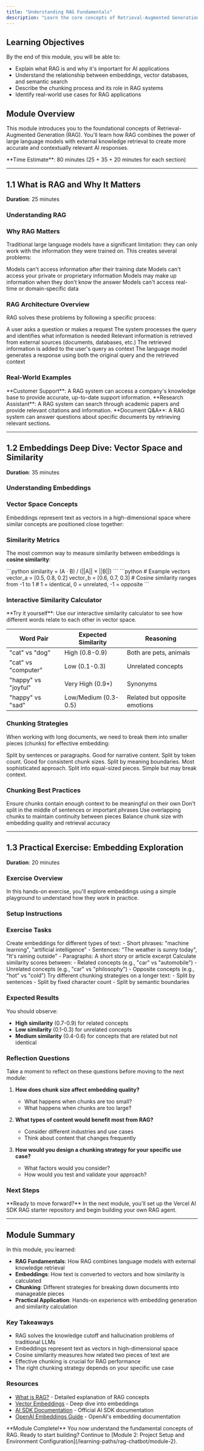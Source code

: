 ```yaml
---
title: "Understanding RAG Fundamentals"
description: "Learn the core concepts of Retrieval-Augmented Generation and why it's revolutionizing AI applications. Understand embeddings, vector databases, and semantic search."
---
```



## Learning Objectives

By the end of this module, you will be able to:

- Explain what RAG is and why it's important for AI applications
- Understand the relationship between embeddings, vector databases, and semantic search
- Describe the chunking process and its role in RAG systems
- Identify real-world use cases for RAG applications

## Module Overview

This module introduces you to the foundational concepts of Retrieval-Augmented Generation (RAG). You'll learn how RAG combines the power of large language models with external knowledge retrieval to create more accurate and contextually relevant AI responses.

<Callout>
  **Time Estimate**: 80 minutes (25 + 35 + 20 minutes for each section)
</Callout>

---

## 1.1 What is RAG and Why It Matters

**Duration**: 25 minutes

### Understanding RAG

<WhatIsRag />

### Why RAG Matters

Traditional large language models have a significant limitation: they can only work with the information they were trained on. This creates several problems:

<Columns cols={2}>
  <Card title="Knowledge Cutoff" icon="calendar">
    Models can't access information after their training date
  </Card>
  <Card title="No Personal Data" icon="user">
    Models can't access your private or proprietary information
  </Card>
</Columns>
<Columns cols={2}>
  <Card title="Hallucinations" icon="warning">
    Models may make up information when they don't know the answer
  </Card>
  <Card title="Limited Context" icon="database">
    Models can't access real-time or domain-specific data
  </Card>
</Columns>

### RAG Architecture Overview

RAG solves these problems by following a specific process:

<Steps>
  <Step title="1. User Query">A user asks a question or makes a request</Step>
  <Step title="2. Query Processing">
    The system processes the query and identifies what information is needed
  </Step>
  <Step title="3. Information Retrieval">
    Relevant information is retrieved from external sources (documents,
    databases, etc.)
  </Step>
  <Step title="4. Context Augmentation">
    The retrieved information is added to the user's query as context
  </Step>
  <Step title="5. Response Generation">
    The language model generates a response using both the original query and
    the retrieved context
  </Step>
</Steps>

<MDXImage
  srcLight="/images/rag-architecture-light.png"
  srcDark="/images/rag-architecture-dark.png"
  width={800}
  height={400}
  alt="RAG Architecture Flow Diagram"
/>

### Real-World Examples

<Callout type="info">
  **Customer Support**: A RAG system can access a company's knowledge base to
  provide accurate, up-to-date support information.
</Callout>

<Callout type="info">
  **Research Assistant**: A RAG system can search through academic papers and
  provide relevant citations and information.
</Callout>

<Callout type="info">
  **Document Q&A**: A RAG system can answer questions about specific documents
  by retrieving relevant sections.
</Callout>

---

## 1.2 Embeddings Deep Dive: Vector Space and Similarity

**Duration**: 35 minutes

### Understanding Embeddings

<VectorEmbeddings />

### Vector Space Concepts

Embeddings represent text as vectors in a high-dimensional space where similar concepts are positioned close together:

<MDXImage
  srcLight="/images/vector-space-light.png"
  srcDark="/images/vector-space-dark.png"
  width={600}
  height={400}
  alt="Vector Space Representation"
/>

### Similarity Metrics

The most common way to measure similarity between embeddings is **cosine similarity**:

<CodeGroup>
  <CodeGroupItem title="Cosine Similarity Formula">
    ```python similarity = (A · B) / (||A|| × ||B||) ```
  </CodeGroupItem>
  <CodeGroupItem title="Example Calculation">
    ```python # Example vectors vector_a = [0.5, 0.8, 0.2] vector_b = [0.6, 0.7,
    0.3] # Cosine similarity ranges from -1 to 1 # 1 = identical, 0 = unrelated,
    -1 = opposite ```
  </CodeGroupItem>
</CodeGroup>

### Interactive Similarity Calculator

<Callout>
  **Try it yourself**: Use our interactive similarity calculator to see how
  different words relate to each other in vector space.
</Callout>

| Word Pair           | Expected Similarity  | Reasoning                     |
| ------------------- | -------------------- | ----------------------------- |
| "cat" vs "dog"      | High (0.8-0.9)       | Both are pets, animals        |
| "cat" vs "computer" | Low (0.1-0.3)        | Unrelated concepts            |
| "happy" vs "joyful" | Very High (0.9+)     | Synonyms                      |
| "happy" vs "sad"    | Low/Medium (0.3-0.5) | Related but opposite emotions |

### Chunking Strategies

When working with long documents, we need to break them into smaller pieces (chunks) for effective embedding:

<Columns cols={2}>
  <Card title="Sentence-based Chunking" icon="text">
    Split by sentences or paragraphs. Good for narrative content.
  </Card>
  <Card title="Token-based Chunking" icon="hash">
    Split by token count. Good for consistent chunk sizes.
  </Card>
</Columns>
<Columns cols={2}>
  <Card title="Semantic Chunking" icon="brain">
    Split by meaning boundaries. Most sophisticated approach.
  </Card>
  <Card title="Fixed-size Chunking" icon="ruler">
    Split into equal-sized pieces. Simple but may break context.
  </Card>
</Columns>

### Chunking Best Practices

<Steps>
  <Step title="1. Maintain Context">
    Ensure chunks contain enough context to be meaningful on their own
  </Step>
  <Step title="2. Avoid Breaking Sentences">
    Don't split in the middle of sentences or important phrases
  </Step>
  <Step title="3. Consider Overlap">
    Use overlapping chunks to maintain continuity between pieces
  </Step>
  <Step title="4. Size Appropriately">
    Balance chunk size with embedding quality and retrieval accuracy
  </Step>
</Steps>

---

## 1.3 Practical Exercise: Embedding Exploration

**Duration**: 20 minutes

### Exercise Overview

In this hands-on exercise, you'll explore embeddings using a simple playground to understand how they work in practice.

### Setup Instructions

<Snippet text="npm install -g @ai-sdk/playground" />

### Exercise Tasks

<Steps>
  <Step title="1. Generate Embeddings">
    Create embeddings for different types of text: - Short phrases: "machine
    learning", "artificial intelligence" - Sentences: "The weather is sunny
    today", "It's raining outside" - Paragraphs: A short story or article
    excerpt
  </Step>
  <Step title="2. Compare Similarities">
    Calculate similarity scores between: - Related concepts (e.g., "car" vs
    "automobile") - Unrelated concepts (e.g., "car" vs "philosophy") - Opposite
    concepts (e.g., "hot" vs "cold")
  </Step>
  <Step title="3. Experiment with Chunking">
    Try different chunking strategies on a longer text: - Split by sentences -
    Split by fixed character count - Split by semantic boundaries
  </Step>
</Steps>

### Expected Results

You should observe:

- **High similarity** (0.7-0.9) for related concepts
- **Low similarity** (0.1-0.3) for unrelated concepts
- **Medium similarity** (0.4-0.6) for concepts that are related but not identical

### Reflection Questions

<Callout type="warning">
  Take a moment to reflect on these questions before moving to the next module:
</Callout>

1. **How does chunk size affect embedding quality?**

   - What happens when chunks are too small?
   - What happens when chunks are too large?

2. **What types of content would benefit most from RAG?**

   - Consider different industries and use cases
   - Think about content that changes frequently

3. **How would you design a chunking strategy for your specific use case?**
   - What factors would you consider?
   - How would you test and validate your approach?

### Next Steps

<Callout type="info">
  **Ready to move forward?** In the next module, you'll set up the Vercel AI SDK
  RAG starter repository and begin building your own RAG agent.
</Callout>

---

## Module Summary

In this module, you learned:

- **RAG Fundamentals**: How RAG combines language models with external knowledge retrieval
- **Embeddings**: How text is converted to vectors and how similarity is calculated
- **Chunking**: Different strategies for breaking down documents into manageable pieces
- **Practical Application**: Hands-on experience with embedding generation and similarity calculation

### Key Takeaways

- RAG solves the knowledge cutoff and hallucination problems of traditional LLMs
- Embeddings represent text as vectors in high-dimensional space
- Cosine similarity measures how related two pieces of text are
- Effective chunking is crucial for RAG performance
- The right chunking strategy depends on your specific use case

### Resources

- [What is RAG?](/snippets/conceptual/what-is-rag) - Detailed explanation of RAG concepts
- [Vector Embeddings](/snippets/conceptual/vector-embeddings) - Deep dive into embeddings
- [AI SDK Documentation](https://sdk.vercel.ai/docs) - Official AI SDK documentation
- [OpenAI Embeddings Guide](https://platform.openai.com/docs/guides/embeddings) - OpenAI's embedding documentation

<Callout type="success">
  **Module Complete!** You now understand the fundamental concepts of RAG. Ready
  to start building? Continue to [Module 2: Project Setup and Environment
  Configuration](/learning-paths/rag-chatbot/module-2).
</Callout>
